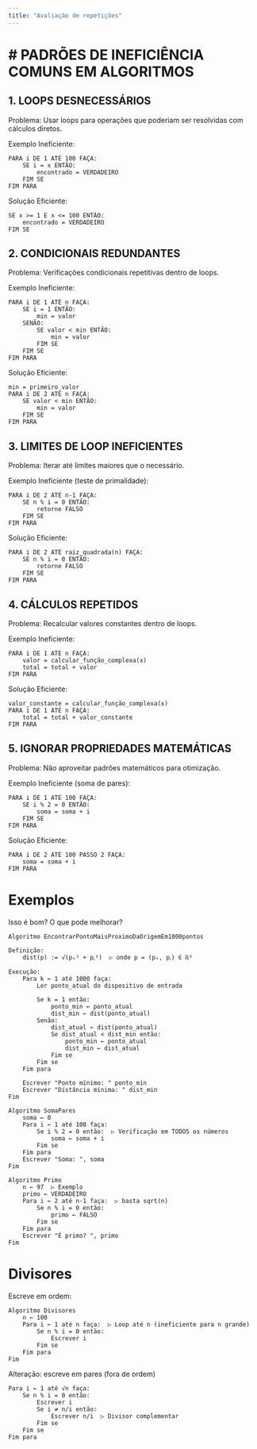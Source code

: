 ```yaml
---
title: "Avaliação de repetições"
---
```



# PADRÕES DE INEFICIÊNCIA COMUNS EM ALGORITMOS
===========================================

1. LOOPS DESNECESSÁRIOS
-----------------------

Problema:
Usar loops para operações que poderiam ser resolvidas com cálculos diretos.

Exemplo Ineficiente:

```
PARA i DE 1 ATÉ 100 FAÇA:
    SE i = x ENTÃO:
        encontrado = VERDADEIRO
    FIM SE
FIM PARA

```

Solução Eficiente:

```
SE x >= 1 E x <= 100 ENTÃO:
    encontrado = VERDADEIRO
FIM SE

```

2. CONDICIONAIS REDUNDANTES
-------------------------

Problema:
Verificações condicionais repetitivas dentro de loops.

Exemplo Ineficiente:

```
PARA i DE 1 ATÉ n FAÇA:
    SE i = 1 ENTÃO:
        min = valor
    SENÃO:
        SE valor < min ENTÃO:
            min = valor
        FIM SE
    FIM SE
FIM PARA

```

Solução Eficiente:

```
min = primeiro_valor
PARA i DE 2 ATÉ n FAÇA:
    SE valor < min ENTÃO:
        min = valor
    FIM SE
FIM PARA

```

3. LIMITES DE LOOP INEFICIENTES
------------------------------

Problema:
Iterar até limites maiores que o necessário.

Exemplo Ineficiente (teste de primalidade):

```
PARA i DE 2 ATÉ n-1 FAÇA:
    SE n % i = 0 ENTÃO:
        retorne FALSO
    FIM SE
FIM PARA

```

Solução Eficiente:

```
PARA i DE 2 ATÉ raiz_quadrada(n) FAÇA:
    SE n % i = 0 ENTÃO:
        retorne FALSO
    FIM SE
FIM PARA

```

4. CÁLCULOS REPETIDOS
--------------------

Problema:
Recalcular valores constantes dentro de loops.

Exemplo Ineficiente:

```
PARA i DE 1 ATÉ n FAÇA:
    valor = calcular_função_complexa(x)
    total = total + valor
FIM PARA

```

Solução Eficiente:

```
valor_constante = calcular_função_complexa(x)
PARA i DE 1 ATÉ n FAÇA:
    total = total + valor_constante
FIM PARA

```

5. IGNORAR PROPRIEDADES MATEMÁTICAS
-----------------------------------

Problema:
Não aproveitar padrões matemáticos para otimização.

Exemplo Ineficiente (soma de pares):

```
PARA i DE 1 ATÉ 100 FAÇA:
    SE i % 2 = 0 ENTÃO:
        soma = soma + i
    FIM SE
FIM PARA

```

Solução Eficiente:

```
PARA i DE 2 ATÉ 100 PASSO 2 FAÇA:
    soma = soma + i
FIM PARA

```


# Exemplos

Isso é bom? O que pode melhorar?

```
Algoritmo EncontrarPontoMaisProximoDaOrigemEm1000pontos

Definição:
    dist(p) := √(pₓ² + pᵧ²)  ▷ onde p = (pₓ, pᵧ) ∈ ℝ²

Execução:
    Para k ← 1 até 1000 faça:
        Ler ponto_atual do dispositivo de entrada
        
        Se k = 1 então:
            ponto_min ← ponto_atual
            dist_min ← dist(ponto_atual)
        Senão:
            dist_atual ← dist(ponto_atual)
            Se dist_atual < dist_min então:
                ponto_min ← ponto_atual
                dist_min ← dist_atual
            Fim se
        Fim se
    Fim para

    Escrever "Ponto mínimo: " ponto_min
    Escrever "Distância mínima: " dist_min
Fim
```

```
Algoritmo SomaPares
    soma ← 0
    Para i ← 1 até 100 faça:
        Se i % 2 = 0 então:  ▷ Verificação em TODOS os números
            soma ← soma + i
        Fim se
    Fim para
    Escrever "Soma: ", soma
Fim
```

```
Algoritmo Primo
    n ← 97  ▷ Exemplo
    primo ← VERDADEIRO
    Para i ← 2 até n-1 faça:  ▷ basta sqrt(n)
        Se n % i = 0 então:
            primo ← FALSO
        Fim se
    Fim para
    Escrever "É primo? ", primo
Fim
```

# Divisores

Escreve em ordem:

```
Algoritmo Divisores
    n ← 100
    Para i ← 1 até n faça:  ▷ Loop até n (ineficiente para n grande)
        Se n % i = 0 então:
            Escrever i
        Fim se
    Fim para
Fim
```

Alteração: escreve em pares (fora de ordem)

```
Para i ← 1 até √n faça:
    Se n % i = 0 então:
        Escrever i
        Se i ≠ n/i então:
            Escrever n/i  ▷ Divisor complementar
        Fim se
    Fim se
Fim para
```
